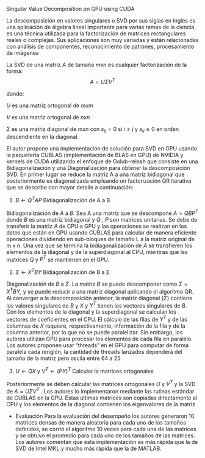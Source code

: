 Singular Value Decomposition on GPU using CUDA

La descomposición en valores singulares o SVD por sus siglas en inglés es una aplicación de álgebra lineal importante para varias ramas de la ciencia, es una técnica utilizada para la factorización de  matrices rectangulares reales o complejas. Sus aplicaciones son muy variadas y están relacionadas con análisis de componentes, reconocimiento de patrones, procesamiento de imágenes

La SVD de una matriz $A$ de tamaño $m x n$ es cualquier factorización de la forma:
$$ A = U \Sigma V^T$$

donde: 

$U$ es una matriz ortogonal de $m x m$

$V$ es una matriz ortogonal de $n x n$

$\Sigma$ es una matriz diagonal de $m x n$ con $s_{ij} = 0$ si $i \neq j$ y $s_{ii} \geq 0$ en orden descendiente en la diagonal.

El autor propone una implementación de solución para SVD en GPU usando la paquetería CUBLAS (implementación de BLAS en GPU) de NVIDIA y kernels de CUDA utilizando el enfoque de Golub-reinsh que consiste en una Bidiagonalización y una Diagonalización para obtener la descomposición SVD. En primer lugar se reduce la matriz A a una matriz bidiagonal que posteriormente es diagonalizada empleando un factorización QR iterativa que se describe con mayor detalle a continuación: 


1.  $B \leftarrow Q^T AP$  Bidiagonalización de A a B

Bidiagonalización de $A$ a $B$. Sea A una matriz que se descompone $A = QBP^T$ donde $B$ es una matriz bidiagonal y $Q$ , $P$ son matrices unitarias. Se debe de transferir la matriz $A$ de CPU a GPU y las operaciones se realizan en los datos que están en GPU usando CUBLAS para calcular de manera eficiente operaciones dividiendo en sub-bloques de tamaño L a la matriz original de m x n. Una vez que se termina la bidiagonalización de $A$ se transfieren los elementos de la diagonal y de la superdiagonal al CPU, mientras que las matrices $Q$ y $P^T$ se mantienen en el GPU.
 
2.  $\Sigma \leftarrow X^T BY$ Bidiagonalización de B a Ʃ

Diagonalizacióń de $B$ a $\Sigma$. La matriz $B$ se puede descomponer como $\Sigma = X^T BY$, y se puede reducir a una matriz diagonal aplicando el algoritmo QR. Al converger a la descomposición anterior, la matriz diagonal ($\Sigma$) contiene los valores singulares de $B$ y $X$ y $Y^T$ tienen los vectores singulares de $B$. Con los elementos de la diagonal y la superdiagonal se calculan los vectores de coeficientes en el CPU. El cálculo de las filas de $Y^T$ y de las columnas de $X$ requiere, respectivamente, información de la fila y de la columna anterior, por lo que no se puede paralelizar. Sin embargo, los autores utilizan GPU para procesar los elementos de cada fila en paralelo. Los autores proponen usar  “threads” en el GPU para computar de forma paralela cada renglón, la cantidad de threads lanzados dependerá del tamaño de la matriz pero oscila entre 64 a 25

3. $U \leftarrow QX$ y $V^T \leftarrow (PY)^T$ Calcular la matrices ortogonales

Posteriormente se deben calcular las matrices ortogonales $U$ y $V^T$ y la SVD de $A = U \Sigma V^T$ . Los autores lo implementaron mediante las rutinas estándar de CUBLAS en la GPU. Estas últimas matrices son copiadas directamente al CPU y los elementos de la diagonal contienen los eigenvalores de la matriz

* Evaluación
Para la evaluación del desempeño los autores generaron 10 matrices densas de manera aleatoria para cada uno de los tamaños definidos, se corrió el algoritmo 10 veces para cada una de las matrices y se obtuvo el promedio para cada uno de los tamaños de las matrices. Los autores comentan que esta implementación es más rápida que la de SVD de Intel MKL y mucho más rápida que la de MATLAB.
